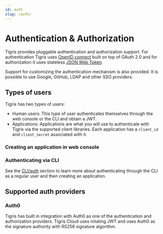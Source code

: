 ```yaml
---
id: auth
slug: /auth/
---
```


# Authentication & Authorization

Tigris provides pluggable authentication and authorization support. For
authentication Tigris uses [OpenID connect](https://openid.net/connect/)
built on top of OAuth 2.0 and for authorization it uses stateless
[JSON Web Token](https://jwt.io/introduction).

Support for customizing the authentication mechanism is also provided. It is
possible to use Google, GitHub, LDAP and other SSO providers.

## Types of users

Tigris has two types of users:

- Human users: This type of user authenticates themselves through the web
  console or the CLI and obtain a JWT.
- Applications: Applications are what you will use to authenticate with
  Tigris via the supported client libraries. Each application has a
  `client_id` and `client_secret` associated with it.

### Creating an application in web console

<!-- prettier-ignore-start -->

<o-embed url="https://www.loom.com/share/8b96a9496a6b43b5925e13c226ac048b" width="100%" height="600px"></o-embed>
<!-- prettier-ignore-end -->

### Authenticating via CLI

See the [CLI/auth](../cli/authentication) section to learn more about
authenticating through the CLI as a regular user and then creating an
application.

## Supported auth providers

### Auth0

Tigris has built in integration with Auth0 as one of the authentication and
authorization providers. Tigris Cloud uses rotating JWT and uses Auth0 as the
signature authority with RS256 signature algorithm.
